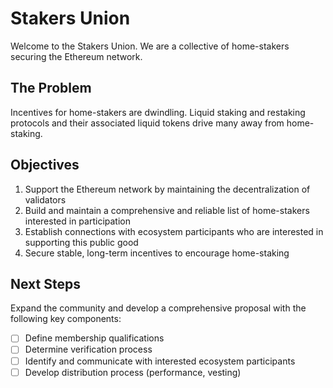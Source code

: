 # Stakers Union

Welcome to the Stakers Union. We are a collective of home-stakers securing the Ethereum network.

## The Problem

Incentives for home-stakers are dwindling. Liquid staking and restaking protocols and their associated liquid tokens drive many away from home-staking.

## Objectives

1. Support the Ethereum network by maintaining the decentralization of validators
2. Build and maintain a comprehensive and reliable list of home-stakers interested in participation
3. Establish connections with ecosystem participants who are interested in supporting this public good
4. Secure stable, long-term incentives to encourage home-staking

## Next Steps
Expand the community and develop a comprehensive proposal with the following key components:
- [ ] Define membership qualifications
- [ ] Determine verification process
- [ ] Identify and communicate with interested ecosystem participants
- [ ] Develop distribution process (performance, vesting)